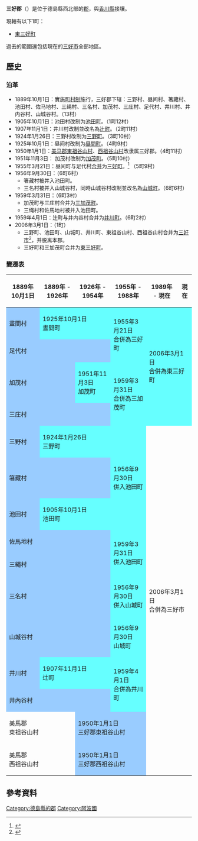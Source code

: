 {{日本郡
| 郡 = 三好郡
| 日文原名 = 三好郡
| 平假名 = みよしぐん
| 羅馬字拼音 = Miyoshi-gun
| 地圖 = [[File:Map_Higashimiyoshi,Tokushima_en.png|250px]]
| 都道府縣 = 德島縣
| 編號 = 
| 町 = 1
| 村 = 
| 經度 = 
| 緯度 = 
| 註記 = 
|}}
'''三好郡'''（{{jpn|j=三好郡|hg=みよしぐん|rm=Miyoshi gun|f=y}}）是位于德島縣西北部的[[郡|郡]]，與[[香川縣|香川縣]]接壤。

現轄有以下1町：
* [[東三好町|東三好町]]

過去的範圍還包括現在的[[三好市_(德島縣)|三好市]]全部地區。

==歷史==
=== 沿革 ===
* 1889年10月1日：實施[[町村制|町村制]]施行，三好郡下辖：三野村、昼间村、箸藏村、池田村、佐马地村、三绳村、三名村、加茂村、三庄村、足代村、井川村、井内谷村、山城谷村。（13村）
* 1905年10月1日：池田村改制为[[池田町_(徳島県)|池田町]]。（1町12村）
* 1907年11月1日：井川村改制並改名為[[辻町_(德島縣)|辻町]]。（2町11村）
* 1924年1月26日：三野村改制为[[三野町_(德岛県)|三野町]]。（3町10村）
* 1925年10月1日：昼间村改制为[[昼間町|昼間町]]。（4町9村）
* 1950年1月1日：[[美马郡|美马郡]][[東祖谷山村|東祖谷山村]]、[[西祖谷山村|西祖谷山村]]改隶属三好郡。（4町11村）
* 1951年11月3日： 加茂村改制为[[加茂町_(德島縣三好郡)|加茂町]]。（5町10村）
* 1955年3月21日：昼间町与足代村[[市町村合併|合并]]为[[三好町_(德岛県)|三好町]]。<ref>{{cite web| title=東みよし町の概要| url=http://www.town.higashimiyoshi.lg.jp/profile/gaiyo.html| publisher=東三好町公所| accessdate=2013-01-15| language=ja| deadurl=yes| archiveurl=https://web.archive.org/web/20130201042716/http://www.town.higashimiyoshi.lg.jp/profile/gaiyo.html| archivedate=2013-02-01}}</ref> （5町9村）
* 1956年9月30日：（6町6村）
** 箸藏村被并入池田町。
** 三名村被并入山城谷村，同時山城谷村改制並改名為[[山城町_(德岛県)|山城町]]。（6町6村）
* 1959年3月31日：（6町3村）
** 加茂町与三庄村合并为[[三加茂町|三加茂町]]。
** 三绳村和佐馬地村被并入池田町。
* 1959年4月1日：辻町与井内谷村合并为[[井川町_(德岛県)|井川町]]。（6町2村）
* 2006年3月1日：（1町）
** 三野町、池田町、山城町、井川町、東祖谷山村、西祖谷山村合并为[[三好市_(德島縣)|三好市]]<ref>{{cite web| title=三好市の概要| url=http://www.city-miyoshi.jp/docs/2010092100531/| publisher=三好市政府| accessdate=2012-12-19| language=ja| date=2010-09-27| deadurl=yes| archiveurl=https://web.archive.org/web/20120605122040/http://www.city-miyoshi.jp/docs/2010092100531/| archivedate=2012-06-05}}</ref>，并脱离本郡。
** 三好町和三加茂町合并为[[東三好町|東三好町]]。

===變遷表===
{| class="wikitable" style="font-size:x-small"
! 1889年10月1日
! 1889年 - 1926年
! 1926年 - 1954年
! 1955年 - 1988年
! 1989年 - 現在
! 現在
|-
| style="background-color:#9cf;" | 晝間村
| colspan=2 style="background-color:#6ff;" | 1925年10月1日<br>晝間町
| rowspan=2 style="background-color:#6ff;" | 1955年3月21日<br>合併為三好町
| rowspan=4 colspan=2 style="background-color:#6ff;" | 2006年3月1日<br>合併為東三好町
|-
| colspan=3 style="background-color:#9cf;" | 足代村
|-
| colspan=2 style="background-color:#9cf;" | 加茂村
| style="background-color:#6ff;" | 1951年11月3日<br>加茂町
| rowspan=2 style="background-color:#6ff;" | 1959年3月31日<br>合併為三加茂町
|-
| colspan=3 style="background-color:#9cf;" | 三庄村
|-
| style="background-color:#9cf;" | 三野村
| colspan=3 style="background-color:#6ff;" | 1924年1月26日<br>三野町
| rowspan=11 colspan=2 | 2006年3月1日<br>合併為三好市
|-
| colspan=3 style="background-color:#9cf;" | 箸藏村
| style="background-color:#6ff;" | 1956年9月30日<br>併入池田町
|-
| style="background-color:#9cf;" | 池田村
| colspan=3 style="background-color:#6ff;" | 1905年10月1日<br>池田町
|-
| colspan=3 style="background-color:#9cf;" | 佐馬地村
| rowspan=2 style="background-color:#6ff;" | 1959年3月31日<br>併入池田町
|-
| colspan=3 style="background-color:#9cf;" | 三繩村
|-
| colspan=3 style="background-color:#9cf;" | 三名村
| style="background-color:#6ff;" | 1956年9月30日<br>併入山城町
|-
| colspan=3 style="background-color:#9cf;" | 山城谷村
| style="background-color:#6ff;" | 1956年9月30日<br>山城町
|-
| style="background-color:#9cf;" | 井川村
| colspan=2 style="background-color:#6ff;" | 1907年11月1日<br>辻町
| rowspan=2 style="background-color:#6ff;" | 1959年4月1日<br>合併為井川町
|-
| colspan=3 style="background-color:#9cf;" | 井內谷村
|-
| colspan=2 | 美馬郡<br>東祖谷山村
| colspan=2 style="background-color:#9cf;" | 1950年1月1日<br>三好郡東祖谷山村
|-
| colspan=2 | 美馬郡<br>西祖谷山村
| colspan=2 style="background-color:#9cf;" | 1950年1月1日<br>三好郡西祖谷山村
|}

==參考資料==
{{reflist}}

{{德島縣}}
{{阿波國的郡}}

[[Category:德島縣的郡|Category:德島縣的郡]]
[[Category:阿波國|Category:阿波國]]